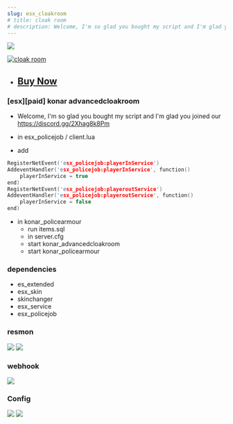 ```yaml
---
slug: esx_cloakroom
# title: cloak room
# description: Welcome, I'm so glad you bought my script and I'm glad you joined our discord https://discord.gg/Q6VpZTueKF
---
```

![](https://media.discordapp.net/attachments/923389102890549278/1153453261672693850/cloak_room.png?width=960&height=540)


[![cloak room](https://markdown-videos-api.jorgenkh.no/url?url=https%3A%2F%2Fyoutu.be%2FnVflFwNVA9E)](https://youtu.be/nVflFwNVA9E)


* ## <a href="https://egyptstudio.tebex.io/package/5058633" target="_blank">Buy Now</a>

### [esx][paid] konar advancedcloakroom
* Welcome, I'm so glad you bought my script and I'm glad you joined our https://discord.gg/2Xhag8k8Pm

* in esx_policejob / client.lua

* add

```c
RegisterNetEvent('esx_policejob:playerInService')
AddeventHandler('esx_policejob:playerInService', function()
	playerInService = true
end)
RegisterNetEvent('esx_policejob:playeroutService')
AddeventHandler('esx_policejob:playeroutService', function()
	playerInService = false
end)
```  


* in konar_policearmour 
    * run items.sql
    * in server.cfg
    * start konar_advancedcloakroom
    * start konar_policearmour

### dependencies
* es_extended
* esx_skin
* skinchanger
* esx_service
* esx_policejob

### resmon
![](https://cdn.discordapp.com/attachments/824968307400507422/1071877719928881212/image.png)
![](https://media.discordapp.net/attachments/824968307400507422/1071877802648928317/image.png?width=914&height=21)

### webhook
![](https://media.discordapp.net/attachments/824968307400507422/1071873356619591871/image.png?width=501&height=665)

### Config
![](https://media.discordapp.net/attachments/824968307400507422/1071859809864921229/image.png?width=737&height=666)
![](https://media.discordapp.net/attachments/824968307400507422/1071861738586255400/image.png?width=783&height=666)
